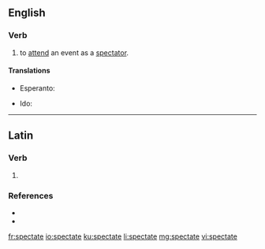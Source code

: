 ==English==

===Verb===
{{en-verb|spectat}}

# {{label|en|intransitive}} to [[attend]] an event as a [[spectator]].

====Translations====
{{trans-top|attend an event as a spectator}}
* Esperanto: {{t|eo|spekti}}
{{trans-mid}}
* Ido: {{t+|io|spektar}}
{{trans-bottom}}

----

==Latin==

===Verb===
{{la-verb-form|spectāte}}

# {{inflection of|spectō||1|p|pres|actv|impr|lang=la}}

===References===
* {{R:L&S}}
* {{R:Gaffiot}}

[[fr:spectate]]
[[io:spectate]]
[[ku:spectate]]
[[li:spectate]]
[[mg:spectate]]
[[vi:spectate]]